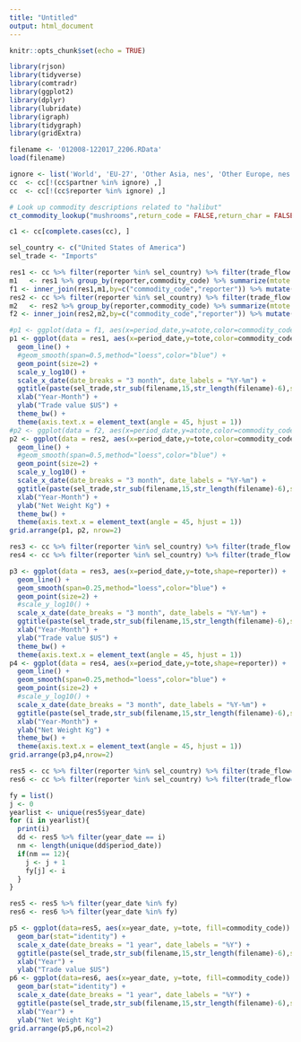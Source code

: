 ```yaml
---
title: "Untitled"
output: html_document
---
```


```r
knitr::opts_chunk$set(echo = TRUE)
```

```r
library(rjson)
library(tidyverse)
library(comtradr)
library(ggplot2)
library(dplyr)
library(lubridate)
library(igraph)
library(tidygraph)
library(gridExtra)
```

```r
filename <- '012008-122017_2206.RData'
load(filename)
```

```r
ignore <- list('World', 'EU-27', 'Other Asia, nes', 'Other Europe, nes', 'Areas, nes')
cc  <- cc[!(cc$partner %in% ignore) ,]
cc  <- cc[!(cc$reporter %in% ignore) ,]
```

```r
# Look up commodity descriptions related to "halibut"
ct_commodity_lookup("mushrooms",return_code = FALSE,return_char = FALSE,verbose = TRUE)
```


```r
c1 <- cc[complete.cases(cc), ]
```

```r
sel_country <- c("United States of America")
sel_trade <- "Imports"
```

```r
res1 <- cc %>% filter(reporter %in% sel_country) %>% filter(trade_flow == sel_trade) %>% group_by(period_date,reporter,commodity_code) %>% summarize(tote = sum(trade_value_usd)) %>% ungroup()
m1   <- res1 %>% group_by(reporter,commodity_code) %>% summarize(mtote = mean(tote)) %>% ungroup()
f1 <- inner_join(res1,m1,by=c("commodity_code","reporter")) %>% mutate(atote = tote/mtote)
res2 <- cc %>% filter(reporter %in% sel_country) %>% filter(trade_flow == sel_trade) %>% group_by(period_date,reporter,commodity_code) %>% summarize(tote = sum(net_weight_kg)) %>% ungroup()
m2   <- res2 %>% group_by(reporter,commodity_code) %>% summarize(mtote = mean(tote)) %>% ungroup()
f2 <- inner_join(res2,m2,by=c("commodity_code","reporter")) %>% mutate(atote = tote/mtote)
```

```r
#p1 <- ggplot(data = f1, aes(x=period_date,y=atote,color=commodity_code,shape=reporter)) +
p1 <- ggplot(data = res1, aes(x=period_date,y=tote,color=commodity_code,shape=reporter)) +
  geom_line() +
  #geom_smooth(span=0.5,method="loess",color="blue") +
  geom_point(size=2) +
  scale_y_log10() +
  scale_x_date(date_breaks = "3 month", date_labels = "%Y-%m") +
  ggtitle(paste(sel_trade,str_sub(filename,15,str_length(filename)-6),sep=" ")) +
  xlab("Year-Month") +
  ylab("Trade value $US") +
  theme_bw() +
  theme(axis.text.x = element_text(angle = 45, hjust = 1))
#p2 <- ggplot(data = f2, aes(x=period_date,y=atote,color=commodity_code,shape=reporter)) +
p2 <- ggplot(data = res2, aes(x=period_date,y=tote,color=commodity_code,shape=reporter)) +  
  geom_line() +
  #geom_smooth(span=0.5,method="loess",color="blue") +
  geom_point(size=2) +
  scale_y_log10() +
  scale_x_date(date_breaks = "3 month", date_labels = "%Y-%m") +
  ggtitle(paste(sel_trade,str_sub(filename,15,str_length(filename)-6),sep=" ")) +
  xlab("Year-Month") +
  ylab("Net Weight Kg") +
  theme_bw() +
  theme(axis.text.x = element_text(angle = 45, hjust = 1))
grid.arrange(p1, p2, nrow=2)
```

```r
res3 <- cc %>% filter(reporter %in% sel_country) %>% filter(trade_flow == sel_trade) %>% group_by(period_date,reporter) %>% summarize(tote = sum(trade_value_usd)) %>% ungroup()
res4 <- cc %>% filter(reporter %in% sel_country) %>% filter(trade_flow == sel_trade) %>% group_by(period_date,reporter) %>% summarize(tote = sum(net_weight_kg)) %>% ungroup()
```

```r
p3 <- ggplot(data = res3, aes(x=period_date,y=tote,shape=reporter)) +
  geom_line() +
  geom_smooth(span=0.25,method="loess",color="blue") +
  geom_point(size=2) +
  #scale_y_log10() +
  scale_x_date(date_breaks = "3 month", date_labels = "%Y-%m") +
  ggtitle(paste(sel_trade,str_sub(filename,15,str_length(filename)-6),sep=" ")) +
  xlab("Year-Month") +
  ylab("Trade value $US") +
  theme_bw() +
  theme(axis.text.x = element_text(angle = 45, hjust = 1))
p4 <- ggplot(data = res4, aes(x=period_date,y=tote,shape=reporter)) +
  geom_line() +
  geom_smooth(span=0.25,method="loess",color="blue") +
  geom_point(size=2) +
  #scale_y_log10() +
  scale_x_date(date_breaks = "3 month", date_labels = "%Y-%m") +
  ggtitle(paste(sel_trade,str_sub(filename,15,str_length(filename)-6),sep=" ")) +
  xlab("Year-Month") +
  ylab("Net Weight Kg") +
  theme_bw() +
  theme(axis.text.x = element_text(angle = 45, hjust = 1))
grid.arrange(p3,p4,nrow=2)
```


```r
res5 <- cc %>% filter(reporter %in% sel_country) %>% filter(trade_flow==sel_trade) %>% group_by(period_date,reporter,commodity_code,year_date) %>% summarize(tote=sum(trade_value_usd)) %>% ungroup()
res6 <- cc %>% filter(reporter %in% sel_country) %>% filter(trade_flow==sel_trade) %>% group_by(period_date,reporter,commodity_code,year_date) %>% summarize(tote=sum(net_weight_kg)) %>% ungroup()
```

```r
fy = list()
j <- 0
yearlist <- unique(res5$year_date)
for (i in yearlist){
  print(i)
  dd <- res5 %>% filter(year_date == i)
  nm <- length(unique(dd$period_date))
  if(nm == 12){
    j <- j + 1
    fy[j] <- i
  }
}
```
```r
res5 <- res5 %>% filter(year_date %in% fy)
res6 <- res6 %>% filter(year_date %in% fy)
```



```r
p5 <- ggplot(data=res5, aes(x=year_date, y=tote, fill=commodity_code)) +
  geom_bar(stat="identity") +
  scale_x_date(date_breaks = "1 year", date_labels = "%Y") +
  ggtitle(paste(sel_trade,str_sub(filename,15,str_length(filename)-6),sep=" ")) +
  xlab("Year") +
  ylab("Trade value $US")
p6 <- ggplot(data=res6, aes(x=year_date, y=tote, fill=commodity_code)) +
  geom_bar(stat="identity") +
  scale_x_date(date_breaks = "1 year", date_labels = "%Y") +
  ggtitle(paste(sel_trade,str_sub(filename,15,str_length(filename)-6),sep=" ")) +
  xlab("Year") +
  ylab("Net Weight Kg")
grid.arrange(p5,p6,ncol=2)
```






